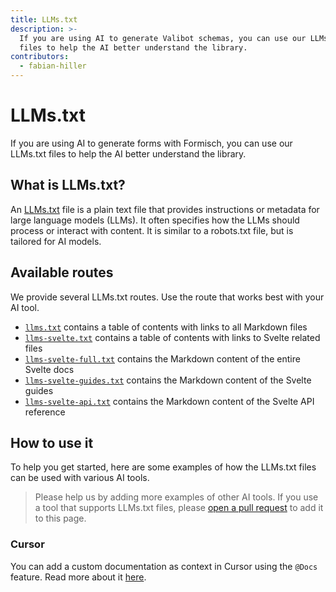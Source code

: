 ```yaml
---
title: LLMs.txt
description: >-
  If you are using AI to generate Valibot schemas, you can use our LLMs.txt
  files to help the AI better understand the library.
contributors:
  - fabian-hiller
---
```


# LLMs.txt

If you are using AI to generate forms with Formisch, you can use our LLMs.txt files to help the AI better understand the library.

## What is LLMs.txt?

An [LLMs.txt](https://llmstxt.org/) file is a plain text file that provides instructions or metadata for large language models (LLMs). It often specifies how the LLMs should process or interact with content. It is similar to a robots.txt file, but is tailored for AI models.

## Available routes

We provide several LLMs.txt routes. Use the route that works best with your AI tool.

- [`llms.txt`](/llms.txt) contains a table of contents with links to all Markdown files
- [`llms-svelte.txt`](/llms-svelte.txt) contains a table of contents with links to Svelte related files
- [`llms-svelte-full.txt`](/llms-svelte-full.txt) contains the Markdown content of the entire Svelte docs
- [`llms-svelte-guides.txt`](/llms-svelte-guides.txt) contains the Markdown content of the Svelte guides
- [`llms-svelte-api.txt`](/llms-svelte-api.txt) contains the Markdown content of the Svelte API reference

## How to use it

To help you get started, here are some examples of how the LLMs.txt files can be used with various AI tools.

> Please help us by adding more examples of other AI tools. If you use a tool that supports LLMs.txt files, please [open a pull request](https://github.com/fabian-hiller/valibot/pulls) to add it to this page.

### Cursor

You can add a custom documentation as context in Cursor using the `@Docs` feature. Read more about it [here](https://docs.cursor.com/context/@-symbols/@-docs).
